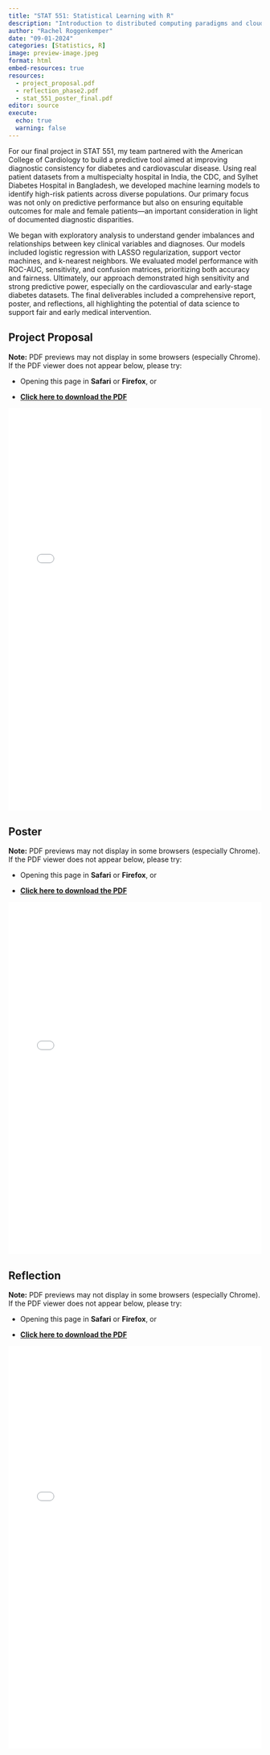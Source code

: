 ```yaml
---
title: "STAT 551: Statistical Learning with R"
description: "Introduction to distributed computing paradigms and cloud computing. Modern distributed computing infrastructures. Problem-solving in a distributed computing environment."
author: "Rachel Roggenkemper"
date: "09-01-2024"
categories: [Statistics, R]
image: preview-image.jpeg
format: html
embed-resources: true
resources: 
  - project_proposal.pdf
  - reflection_phase2.pdf
  - stat_551_poster_final.pdf
editor: source
execute: 
  echo: true
  warning: false
---
```


For our final project in STAT 551, my team partnered with the American College of Cardiology to build a predictive tool aimed at improving diagnostic consistency for diabetes and cardiovascular disease. Using real patient datasets from a multispecialty hospital in India, the CDC, and Sylhet Diabetes Hospital in Bangladesh, we developed machine learning models to identify high-risk patients across diverse populations. Our primary focus was not only on predictive performance but also on ensuring equitable outcomes for male and female patients—an important consideration in light of documented diagnostic disparities.

We began with exploratory analysis to understand gender imbalances and relationships between key clinical variables and diagnoses. Our models included logistic regression with LASSO regularization, support vector machines, and k-nearest neighbors. We evaluated model performance with ROC-AUC, sensitivity, and confusion matrices, prioritizing both accuracy and fairness. Ultimately, our approach demonstrated high sensitivity and strong predictive power, especially on the cardiovascular and early-stage diabetes datasets. The final deliverables included a comprehensive report, poster, and reflections, all highlighting the potential of data science to support fair and early medical intervention.

## Project Proposal

**Note:** PDF previews may not display in some browsers (especially Chrome). If the PDF viewer does not appear below, please try:

-   Opening this page in **Safari** or **Firefox**, or

-   [**Click here to download the PDF**](project_proposal.pdf)

```{=html}
<iframe src="project_proposal.pdf" width="100%" height="800px" style="border: none;"></iframe>
```

## Poster

**Note:** PDF previews may not display in some browsers (especially Chrome). If the PDF viewer does not appear below, please try:

-   Opening this page in **Safari** or **Firefox**, or

-   [**Click here to download the PDF**](stat_551_poster_final.pdf)

```{=html}
<iframe src="stat_551_poster_final.pdf" width="100%" height="700px" style="border: none;"></iframe>
```

## Reflection

**Note:** PDF previews may not display in some browsers (especially Chrome). If the PDF viewer does not appear below, please try:

-   Opening this page in **Safari** or **Firefox**, or

-   [**Click here to download the PDF**](reflection_phase2.pdf)

```{=html}
<iframe src="reflection_phase2.pdf" width="100%" height="800px" style="border: none;"></iframe>
```
